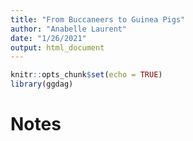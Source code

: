 ```yaml
---
title: "From Buccaneers to Guinea Pigs"
author: "Anabelle Laurent"
date: "1/26/2021"
output: html_document
---
```


```r
knitr::opts_chunk$set(echo = TRUE)
library(ggdag)
```

# Notes